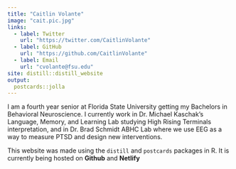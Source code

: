 ```yaml
---
title: "Caitlin Volante"
image: "cait.pic.jpg"
links:
  - label: Twitter
    url: "https://twitter.com/CaitlinVolante"
  - label: GitHub
    url: "https://github.com/CaitlinVolante"
  - label: Email
    url: "cvolante@fsu.edu"
site: distill::distill_website
output:
  postcards::jolla
---
```

 
I am a fourth year senior at Florida State University getting my Bachelors in Behavioral Neuroscience. I currently work in Dr. Michael Kaschak's Language, Memory, and Learning Lab studying High Rising Terminals interpretation, and in Dr. Brad Schmidt ABHC Lab where we use EEG as a way to measure PTSD and design new interventions. 
  
This website was made using the `distill` and `postcards` packages in R. It is currently being hosted on **Github** and **Netlify**